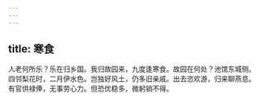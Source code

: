 ```yaml
---
---
---
```

title: 寒食
---



人老何所乐？乐在归乡国。我归故园来，九度逢寒食。故园在何处？池馆东城侧。四邻梨花时，二月伊水色。岂独好风土，仍多旧亲戚。出去恣欢游，归来聊燕息。有官供禄俸，无事劳心力。但恐优稳多，微躬销不得。